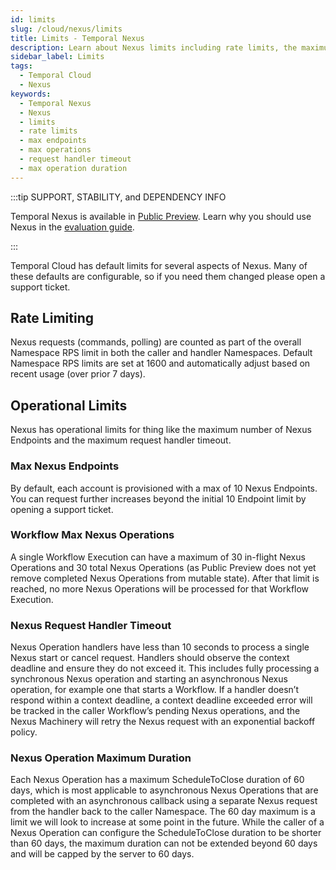 ```yaml
---
id: limits
slug: /cloud/nexus/limits
title: Limits - Temporal Nexus
description: Learn about Nexus limits including rate limits, the maximum number of Endpoints, and handler request timeouts.
sidebar_label: Limits
tags:
  - Temporal Cloud
  - Nexus
keywords:
  - Temporal Nexus
  - Nexus
  - limits
  - rate limits
  - max endpoints
  - max operations
  - request handler timeout
  - max operation duration
---
```


:::tip SUPPORT, STABILITY, and DEPENDENCY INFO

Temporal Nexus is available in [Public Preview](/evaluate/development-production-features/release-stages#public-preview).
Learn why you should use Nexus in the [evaluation guide](/evaluate/nexus).

:::

Temporal Cloud has default limits for several aspects of Nexus.
Many of these defaults are configurable, so if you need them changed please open a support ticket.

## Rate Limiting

Nexus requests (commands, polling) are counted as part of the overall Namespace RPS limit in both the caller and handler Namespaces.
Default Namespace RPS limits are set at 1600 and automatically adjust based on recent usage (over prior 7 days).

## Operational Limits

Nexus has operational limits for thing like the maximum number of Nexus Endpoints and the maximum request handler timeout.

### Max Nexus Endpoints

By default, each account is provisioned with a max of 10 Nexus Endpoints.
You can request further increases beyond the initial 10 Endpoint limit by opening a support ticket.

### Workflow Max Nexus Operations

A single Workflow Execution can have a maximum of 30 in-flight Nexus Operations and 30 total Nexus Operations (as Public Preview does not yet remove completed Nexus Operations from mutable state).
After that limit is reached, no more Nexus Operations will be processed for that Workflow Execution.

### Nexus Request Handler Timeout

Nexus Operation handlers have less than 10 seconds to process a single Nexus start or cancel request.
Handlers should observe the context deadline and ensure they do not exceed it.
This includes fully processing a synchronous Nexus operation and starting an asynchronous Nexus operation, for example one that starts a Workflow.
If a handler doesn’t respond within a context deadline, a context deadline exceeded error will be tracked in the caller Workflow’s pending Nexus operations, and the Nexus Machinery will retry the Nexus request with an exponential backoff policy.

### Nexus Operation Maximum Duration

Each Nexus Operation has a maximum ScheduleToClose duration of 60 days, which is most applicable to asynchronous Nexus Operations that are completed with an asynchronous callback using a separate Nexus request from the handler back to the caller Namespace.
The 60 day maximum is a limit we will look to increase at some point in the future.
While the caller of a Nexus Operation can configure the ScheduleToClose duration to be shorter than 60 days, the maximum duration can not be extended beyond 60 days and will be capped by the server to 60 days.